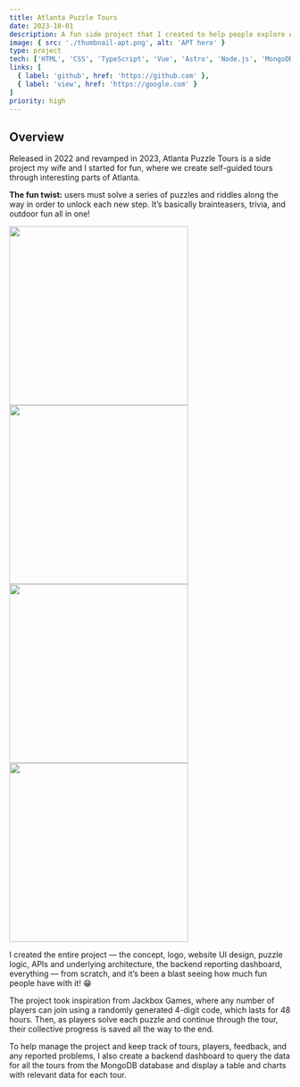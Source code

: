 ```yaml
---
title: Atlanta Puzzle Tours
date: 2023-10-01
description: A fun side project that I created to help people explore Atlanta.
image: { src: './thumbnail-apt.png', alt: 'APT hero' }
type: project
tech: ['HTML', 'CSS', 'TypeScript', 'Vue', 'Astro', 'Node.js', 'MongoDB', 'Stripe', 'LogSnag', 'Nodemailer', 'Vercel']
links: [
  { label: 'github', href: 'https://github.com' },
  { label: 'view', href: 'https://google.com' }
]
priority: high
---
```



## Overview

Released in 2022 and revamped in 2023, Atlanta Puzzle Tours is a side project my wife and I started for fun, where we create self-guided tours through interesting parts of Atlanta.

**The fun twist:** users must solve a series of puzzles and riddles along the way in order to unlock each new step. It’s basically brainteasers, trivia, and outdoor fun all in one!

<Cols cols="4">
    <a href={apt1.src}>
        <Image
            src={apt1}
            width="320"
            height="320"
            alt=""
        />
    </a>
    <a href={apt2.src}>
        <Image
            src={apt2}
            width="320"
            height="320"
            alt=""
        />
    </a>
    <a href={apt3.src}>
        <Image
            src={apt3}
            width="320"
            height="320"
            alt=""
        />
    </a>
    <a href={apt4.src}>
        <Image
            src={apt4}
            width="320"
            height="320"
            alt=""
        />
    </a>
</Cols>

I created the entire project — the concept, logo, website UI design, puzzle logic, APIs and underlying architecture, the backend reporting dashboard, everything — from scratch, and it’s been a blast seeing how much fun people have with it! 😁

The project took inspiration from Jackbox Games, where any number of players can join using a randomly generated 4-digit code, which lasts for 48 hours. Then, as players solve each puzzle and continue through the tour, their collective progress is saved all the way to the end.

To help manage the project and keep track of tours, players, feedback, and any reported problems, I also create a backend dashboard to query the data for all the tours from the MongoDB database and display a table and charts with relevant data for each tour.